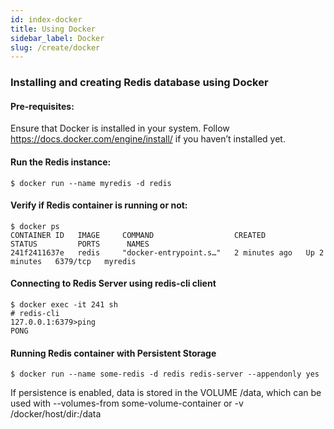 ```yaml
---
id: index-docker
title: Using Docker
sidebar_label: Docker
slug: /create/docker
---
```



### Installing and creating Redis database using Docker 

#### Pre-requisites:

Ensure that Docker is installed in your system. Follow https://docs.docker.com/engine/install/ if you haven’t installed yet.

#### Run the Redis instance:


```
$ docker run --name myredis -d redis
```

#### Verify if Redis container is running or not:

```
$ docker ps
CONTAINER ID   IMAGE     COMMAND                  CREATED         STATUS         PORTS      NAMES
241f2411637e   redis     "docker-entrypoint.s…"   2 minutes ago   Up 2 minutes   6379/tcp   myredis
```

#### Connecting to Redis Server using redis-cli client

```
$ docker exec -it 241 sh
# redis-cli
127.0.0.1:6379>ping
PONG
```

#### Running Redis container with Persistent Storage

```
$ docker run --name some-redis -d redis redis-server --appendonly yes
```

If persistence is enabled, data is stored in the VOLUME /data, which can be used with --volumes-from some-volume-container or -v /docker/host/dir:/data 

 




